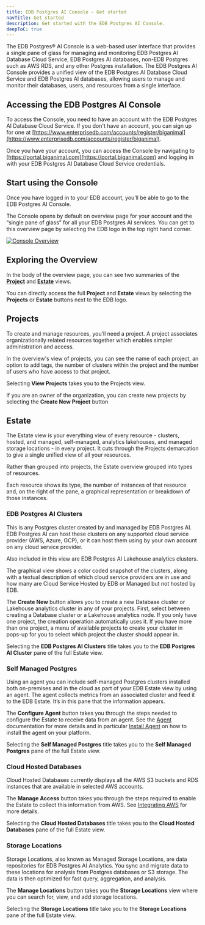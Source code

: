 ```yaml
---
title: EDB Postgres AI Console - Get started
navTitle: Get started
description: Get started with the EDB Postgres AI Console.
deepToC: true
---
```


The EDB Postgres® AI Console is a web-based user interface that provides a single pane of glass for managing and monitoring EDB Postgres AI Database Cloud Service, EDB Postgres AI databases, non-EDB Postgres such as AWS RDS, and any other Postgres installation. The EDB Postgres AI Console provides a unified view of the EDB Postgres AI Database Cloud Service and EDB Postgres AI databases, allowing users to manage and monitor their databases, users, and resources from a single interface.

## Accessing the EDB Postgres AI Console

To access the Console, you need to have an account with the EDB Postgres AI Database Cloud Service. If you don't have an account, you can sign up for one at [https://www.enterprisedb.com/accounts/register/biganimal](https://www.enterprisedb.com/accounts/register/biganimal).

Once you have your account, you can access the Console by navigating to [https://portal.biganimal.com](https://portal.biganimal.com) and logging in with your EDB Postgres AI Database Cloud Service credentials.

## Start using the Console 

Once you have logged in to your EDB account, you’ll be able to go to the EDB Postgres AI Console.

The Console opens by default on overview page for your account and the “single pane of glass” for all your EDB Postgres AI services. You can get to this overview page by selecting the EDB logo in the top right hand corner.

[![Console Overview](images/overview.svg)](images/overview.svg)

## Exploring the Overview

In the body of the overview page, you can see two summaries of the [__Project__](#projects) and [__Estate__](#estate) views. 

You can directly access the full __Project__ and __Estate__ views by selecting the **Projects** or **Estate** buttons next to the EDB logo. 

## Projects

To create and manage resources, you’ll need a project. A project associates organizationally related resources together which enables simpler administration and access.

In the overview's view of projects, you can see the name of each project, an option to add tags, the number of clusters within the project and the number of users who have access to that project.

Selecting **View Projects** takes you to the Projects view.

If you are an owner of the organization, you can create new projects by selecting the **Create New Project** button

## Estate	

The Estate view is your everything view of every resource - clusters, hosted, and managed, self-managed, analytics lakehouses, and managed storage locations - in every project. It cuts through the Projects demarcation to give a single unified view of all your resources. 

Rather than grouped into projects, the Estate overview grouped into types of resources.

Each resource shows its type, the number of instances of that resource and, on the right of the pane, a graphical representation or breakdown of those instances.

### EDB Postgres AI Clusters

This is any Postgres cluster created by and managed by EDB Postgres AI. EDB Postgres AI can host these clusters on any supported cloud service provider (AWS, Azure, GCP), or it can host them using  by your own account on any cloud service provider. 

Also included in this view are EDB Postgres AI Lakehouse analytics clusters. 

The graphical view shows a color coded snapshot of the clusters, along with a textual description of which cloud service providers are in use and how many are Cloud Service Hosted by EDB or Managed but not hosted by EDB.

The **Create New** button allows you to create a new Database cluster or Lakehouse analytics cluster in any of your projects. First, select between creating a Database cluster or a  Lakehouse analytics node. If you only have one project, the creation operation automatically uses it. If you have more than one project, a menu of available projects to create your cluster in pops-up for you to select which project the cluster should appear in.

Selecting the **EDB Postgres AI Clusters** title takes you to the __EDB Postgres AI Cluster__ pane of the full Estate view.

### Self Managed Postgres

Using an agent you can include self-managed Postgres clusters installed both on-premises and in the cloud as part of your EDB Estate view by using an agent. The agent collects metrics from an associated cluster and feed it to the EDB Estate. It’s in this pane that the information appears.

The **Configure Agent** button takes you through the steps needed to configure the Estate to receive data from an agent. See the [Agent](../agent) documentation for more details and in particular [Install Agent](../agent/install-agent) on how to install the agent on your platform.

Selecting the **Self Managed Postgres** title takes you to the __Self Managed Postgres__ pane of the full Estate view.

### Cloud Hosted Databases

Cloud Hosted Databases currently displays all the AWS S3 buckets and RDS instances that are available in selected AWS accounts. 

The **Manage Access** button takes you through the steps required to enable the Estate to collect this information from AWS. See [Integrating AWS](../estate/integrating/integrate_aws.mdx) for more details.

Selecting the **Cloud Hosted Databases** title takes you to the __Cloud Hosted Databases__ pane of the full Estate view.

### Storage Locations

Storage Locations, also known as Managed Storage Locations, are data repositories for EDB Postgres AI Analytics. You sync and migrate data to these locations for analysis from Postgres databases or S3 storage. The data is then optimized for fast query, aggregation, and analysis. 

The **Manage Locations** button takes you the __Storage Locations__ view where you can search for, view, and add storage locations.

Selecting the **Storage Locations** title take you to the __Storage Locations__ pane of the full Estate view.
